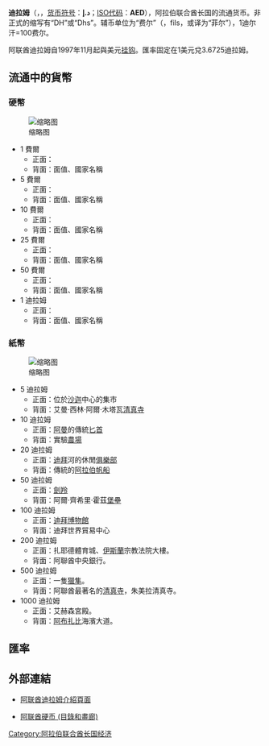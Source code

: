 {{Infobox Currency
| currency_name          = 迪拉姆
| currency_name_in_local = درهم إماراتي <small>{{Ar icon}}</small>
| iso_code               = AED
| using_countries        = {{flag|United Arab Emirates}}
| inflation_rate         = 2.5%
| inflation_source_date  = ''[https://www.cia.gov/library/publications/the-world-factbook/fields/2092.html The World Factbook]'', 2011 est.
| pegged_with            = 1[[美元|美元]] = 3.6725迪拉姆
| subunit_ratio_1        = 1/100
| subunit_name_1         = [[费尔_(货币单位)|费尔]]
| symbol                 = د.إ
| used_coins             = 1、5、10、25、50费尔，1迪拉姆
| used_banknotes         = 5、10、20、50、100、200、500、1000迪拉姆
| issuing_authority      = [[阿联酋中央银行|阿联酋中央银行]]
| issuing_authority_website = {{url|www.centralbank.ae}}
}}

'''迪拉姆'''（{{lang-ar|درهم}}，{{lang-en|dirham}}，[[货币符号|货币符号]]：'''د.إ'''；[[ISO_4217|ISO代码]]：'''AED'''），阿拉伯联合酋长国的流通货币。非正式的缩写有“DH”或“Dhs”。辅币单位为“费尔”（{{rtl-lang|ar|فلس}}，fils，或译为“菲尔”），1迪尔汗=100费尔。

阿联酋迪拉姆自1997年11月起與美元[[固定汇率制|挂钩]]。匯率固定在1美元兌3.6725迪拉姆。

==流通中的貨幣==
===硬幣===
[[File:United_Arab_Emirates_dirham_coin_set.jpg|缩略图]]
*1 費爾
**正面：
**背面：面值、國家名稱
*5 費爾
**正面：
**背面：面值、國家名稱
*10 費爾
**正面：
**背面：面值、國家名稱
*25 費爾
**正面：
**背面：面值、國家名稱
*50 費爾
**正面：
**背面：面值、國家名稱
*1 迪拉姆
**正面：
**背面：面值、國家名稱

===紙幣===
[[File:United_Arab_Emirates_dirham_banknote_set.jpg|缩略图]]
*5 迪拉姆
**正面：位於[[沙迦|沙迦]]中心的集市
**背面：艾曼·西林·阿爾·木塔瓦[[清真寺|清真寺]]
*10 迪拉姆
**正面：[[阿曼|阿曼]]的傳統[[匕首|匕首]]
**背面：實驗[[農場|農場]]
*20 迪拉姆
**正面：[[迪拜|迪拜]]河的休閒[[俱樂部|俱樂部]]
**背面：傳統的[[阿拉伯帆船|阿拉伯帆船]]
*50 迪拉姆
**正面：[[劍羚|劍羚]]
**背面：阿爾·齊希里·霍茲[[堡壘|堡壘]]
*100 迪拉姆
**正面：[[迪拜博物館|迪拜博物館]]
**背面：迪拜世界貿易中心
*200 迪拉姆
**正面：扎耶德體育城、[[伊斯蘭|伊斯蘭]]宗教法院大樓。
**背面：阿聯酋中央銀行。
*500 迪拉姆
**正面：一隻[[獵隼|獵隼]]。
**背面：阿聯酋最著名的[[清真寺|清真寺]]，朱美拉清真寺。
*1000 迪拉姆
**正面：艾赫森宮殿。
**背面：[[阿布扎比|阿布扎比]]海濱大道。
== 匯率 ==
{{Exchange Rate|AED}}
== 外部連結 ==
* [http://ericpapermoney.blogspot.hk/2015/07/united-arab-emirates.html 阿联酋迪拉姆介紹頁面]{{Dead link|date=2018年6月 |bot=InternetArchiveBot |fix-attempted=no }}
{{Standard numismatics external links
| world_coin_gallery_1_url  = Emirates
| world_coin_gallery_1_name = United Arab Emirates
| banknote_world_1_url      = united_arab_emirates
| banknote_world_1_name     = United Arab Emirates
| dollarization_1_url       = asia
| dollarization_1_name      = Asia
| gfd_1_url                 = United_Arab_Emirates
| gfd_1_name                = United Arab Emirates
| show_gfd_excel            = Y
}}
* [http://www.ucoin.net/catalog/?country=united_arab_emirates 阿联酋硬币 (目錄和畫廊)]

{{Currencies of Asia|state=collapsed}}

[[Category:阿拉伯联合酋长国经济|Category:阿拉伯联合酋长国经济]]